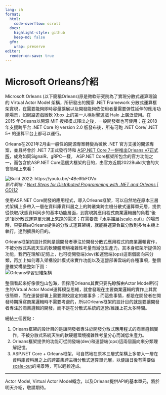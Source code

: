 ```yaml
---
lang: zh
format:
  html:
    code-overflow: scroll
  docx:
    highlight-style: github
    keep-md: false
  gfm:
    wrap: preserve
editor:
  render-on-save: true
---
```


# Microsoft Orleans介紹

Microsoft Orleans (以下簡稱Orleans)原是微軟研究院為了實現分散式運算理論的 Virtual Actor Model 架構，所研發出的獨家 .NET Framework 分散式運算框架實現，在需要能夠即時容量擴展以及開發能夠依使用者量需要彈性延伸的應用功能場景，如網路遊戲微軟 Xbox 上的第一人稱射擊遊戲 Halo 上廣泛使用。在 2015 年Orleans以開源 MIT 授權模式釋出之後，一般開發者也可使用；在 2018 年支援跨平台 .NET Core 的 version 2.0 版發布後，所有可跑 .NET Core/ .NET 5+ 的運算平台上都可以運行。

Orleans在2021年2月由一般性的開源專案轉變為微軟 .NET 官方支援的開源專案，並且將會於 .NET 7正式發行時和 [ASP.NET Core 7一併推出Orleans v7正式版](https://devblogs.microsoft.com/dotnet/asp-net-core-updates-in-net-7-preview-1/)，成為如同SignalR、gRPC一樣， ASP.NET Core框架所包含的官方功能之一，而包含於ASP.NET Core這個大框架的目的，由官方近期2022Build大會的大會簡報上來看：

![Build 2022: https://youtu.be/-4BelRbFOVo](orleans-aspnetcore.png)  
*影片網址：[Next Steps for Distributed Programming with .NET and Orleans | OD112](https://youtu.be/-4BelRbFOVo)*

使用ASP.NET Core開發的應用程式，導入Orleans框架，可以自然地在原本三層式架構上多帶入一層在資料庫資料層之上的跨叢集跨主機分散式運算單元層，提供從快取/狀態資料同步的基本功能層面，到實現將應用程式商業邏輯層的負載"後送"到分散式運算單元層上來跑的需求；在需要做『[水平擴展(scale-out)](https://docs.microsoft.com/en-us/azure/architecture/guide/design-principles/scale-out)』的場景時，只要藉由Orleans提供的分散式運算架構，就能將運算負載分散到多台主機上執行，達到擴展的目的。

Orleans框架的設計原則是讓開發者專注於開發分散式應用程式的商業邏輯實作，不被分散式系統天生的軟硬體環境複雜性考量而減低生產力。其本身框架所提供的功能，我們在理解/記憶上，也可從開發端(dev)和運營端(ops)這兩個面向來分類，再加上如何導入架構設計模式來實作功能以及運營部署雲端的各種事項，整個思維架構彙整如下圖：  
![Orleans學習思維架構](toc.png)

整個看起來好像很包山包海，但採用Orleans其實只要先瞭解由Actor Model所衍生的Virtual Actor Model運算模型思維，就會發現在主要商業邏輯的實作上其實很簡單，而在運營部署上需要調校設定的雜事多；而這些事情，都是在開發者在開發時期撰寫商業邏輯時不需要考慮的，所以Orleans框架的設計目的就是要讓開發者專注於商業邏輯的開發，而不是在分散式系統的運營/維護上花太多時間。

總結三個要點：

1. Orleans框架的設計目的是讓開發者專注於開發分散式應用程式的商業邏輯實作，不被分散式系統天生的軟硬體環境複雜性考量分心而減低生產力。
2. Orleans框架提供的功能可從開發端(dev)和運營端(ops)這兩個面向來分類理解記憶。
3. ASP.NET Core + Orleans框架，可自然地在原本三層式架構上多帶入一層在資料庫資料層之上的跨叢集跨主機分散式運算單元層，以便讓日後有需要做[scale-out](https://docs.microsoft.com/en-us/azure/architecture/guide/design-principles/scale-out)的場景時，可以輕鬆達成。

---

Actor Model, Virtual Actor Model概念，以及Orleans提供API的基本單元，將於明天介紹，敬請期待。